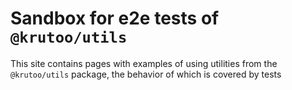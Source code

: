 # Sandbox for e2e tests of `@krutoo/utils`

This site contains pages with examples of using utilities from the `@krutoo/utils` package,
the behavior of which is covered by tests
